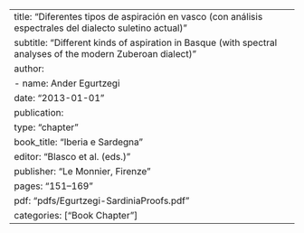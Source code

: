 ---
title: "Diferentes tipos de aspiración en vasco (con análisis espectrales del dialecto suletino actual)"
subtitle: "Different kinds of aspiration in Basque (with spectral analyses of the modern Zuberoan dialect)"
author:
  - name: Ander Egurtzegi
date: "2013-01-01"
publication:
  type: "chapter"
  book_title: "Iberia e Sardegna"
  editor: "Blasco et al. (eds.)"
  publisher: "Le Monnier, Firenze"
  pages: "151–169"
pdf: "pdfs/Egurtzegi-SardiniaProofs.pdf"
categories: ["Book Chapter"]
--- 
